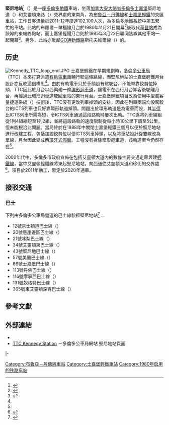 {{noteTA
|1=zh-hans:公车局; zh-hant:公車局;
}}
{{about|一座多倫多地鐵車站|邻近本站的[[GO运输|GO运输]]车站|坚尼地站 (GO运输)|在1970年《集體運輸計劃總報告書》中稱為「堅尼地站」的港鐵車站|堅尼地城站}}
{{Infobox Station
|BoxWidth = 310px
|Title = 堅尼地站
|SubTitle = 
|EngTitle = 
|EngSubTitle = {{lang|en|Kennedy}}
|StationSymbol = 
|linecolour = {{TTC color|2}}
|linecolour2 = {{TTC color|3}}
|linecolour3 = {{TTC color|5}}
|ImageName = A Scarborough RT trainset in Kennedy Station, 2013 04 25 -a.jpg
|ImageSize = 290px
|ImageCaption = 士嘉堡轻铁
|ImagePadding = 0
|Code = 
|Operator = [[多倫多地鐵|多倫多地鐵]]
|Owned = [[多倫多公車局|多倫多公車局]]
|Line = {{TTC lines|2}}、<br />{{TTC lines|3}}<br>[[File:TTC_-_Line_5.svg|15px]] [[艾靈頓輕鐵|艾靈頓輕鐵]]（興建中）
|Place = [[加拿大|加拿大]][[安大略省|安大略省]][[多倫多|多倫多]]
|Coord = {{coord|43|43|57|N|79|15|49|W|type:railwaystation|display=inline, title}}
|Style = 
|Interchange = 
|connection = {{link-en|坚尼地站 (GO运输)|Kennedy GO Station|GO坚尼地站}}
|ExitNumber = 
|RouteType = Metro
|MTShowHeader = show
|MTSystem = {{TTC lines|2}}
|MTType = 地下車站
|MTConcourseType = 
|MTPlatformType = [[島式月台|島式月台]]
|MTPlatformNum = 1
|MTdaily ridership = 71,440人次<small>（2014年）</small><ref name="ttc2014">{{cite web|url=http://www.ttc.ca/PDF/Transit_Planning/Subway_ridership_2014.pdf|title=Toronto Transit Commission Subway ridership, 2014|publisher=[[多倫多公車局|多倫多公車局]]|accessdate=2017-02-24|deadurl=yes|archiveurl=https://web.archive.org/web/20161112081803/http://www.ttc.ca/PDF/Transit_Planning/Subway_ridership_2014.pdf|archivedate=2016-11-12}}</ref>
|MTTime First = 
|MTTime Last = 
|MTColour = 
|MTStartDate = 1980年11月21日<ref name="open"/>
|RouteType2 = Metro
|MTSystem2 = {{TTC lines|3}}
|MTType2 = 高架車站
|MTConcourseType2 = 整体式站厅
|MTPlatformType2 = [[側式月台|側式月台]]
|MTPlatformNum2 = 2
|MTdaily ridership2 = 35,890人次<small>（2014年）</small><ref name="ttc2014"/>
|MTTime First2 = 
|MTTime Last2 = 
|MTColour2 = 
|MTStartDate2 = 1985年3月22日
}}
'''堅尼地站'''<ref>{{Cite web|title=說了逾10年 省長歸咎前朝及市議會 士嘉堡地鐵延伸線終動工|url=http://www.mingpaocanada.com/TOR/htm/NEWS/20210624/tah1_r.htm|access-date=2022-01-25|last=|first=|work=www.mingpaocanada.com|publisher=明報加拿大|language=}}</ref>（{{lang-en|Kennedy Station}}）是一座[[多倫多地鐵|多倫多地鐵]]車站，坐落[[加拿大|加拿大]][[安大略省|安大略省]][[多倫多|多倫多]][[士嘉堡|士嘉堡]]堅尼地道（{{lang|en|Kennedy Road}}）和艾靈頓東路（{{lang|en|Eglinton Avenue East}}）交界處的東南角，為[[布魯亞－丹佛線|布魯亞－丹佛線]]和[[士嘉堡輕鐵|士嘉堡輕鐵]]的交匯車站，工作日客流量於2011-12年度達102,100人次，為多倫多地鐵系統中第五繁忙的車站。此站的布羅爾－單福線月台於1980年11月21日開幕<ref name="open">{{cite web|author=James Bow|url=http://transit.toronto.on.ca/subway/5104.shtml|title=A History of Subways on Bloor and Queen Streets|publisher=Transit Toronto|date=2009-11-29|accessdate=2013-02-03|archive-date=2013-05-27|archive-url=https://web.archive.org/web/20130527190656/http://transit.toronto.on.ca/subway/5104.shtml|dead-url=no}}</ref>後取代[[窩頓站|華登站]]成為該線的東端終點站，而士嘉堡輕鐵月台則於1985年3月22日聯同該線其他車站一起開幕<ref name="RT">{{cite web|author=James Bow|url=http://transit.toronto.on.ca/subway/5107.shtml|title=The Scarborough Rapid Transit Line|publisher=Transit Toronto|date=2012-02-05|accessdate=2013-02-05|archive-date=2013-03-27|archive-url=https://web.archive.org/web/20130327183229/http://transit.toronto.on.ca/subway/5107.shtml|dead-url=no}}</ref>。另外，此站亦毗鄰[[GO運輸|GO通勤鐵路]]斯托夫維爾線（{{lang|en|Stouffville line}}）的{{link-en|坚尼地站 (GO运输)|Kennedy GO Station|堅尼地站}}。

==历史==
[[File:Kennedy_TTC_loop_end.JPG|thumb]]
士嘉堡輕鐵在早期規劃時，[[多倫多公車局|多倫多公車局]]（TTC）本來打算派遣[[多倫多路面電車系統|有軌電車]]車輛行駛這條路線，而堅尼地站的士嘉堡輕鐵月台設計亦反映這個構思<ref name="RT"/>。由於有軌電車只於車頭設有駕駛台，不能單靠鉸剪位掉頭，TTC因此於月台以西興建一條[[環形迴車道|環形迴車道]]，讓電車在西行月台卸客後駛離月台，再經過此環形迴車道駛回車站的東行月台。士嘉堡輕鐵項目改為使用中型載客量捷運系統（{{lang|en|Intermediate Capacity Transit System，ICTS}}）技術後，TTC沒有更改列車掉頭的安排，因此在列車兩端均設駕駛台的ICTS列車也只好靠環形軌道掉頭。問題出於環形軌道是為電車而設，其[[最小曲線半徑|半徑]]比ICTS列車所需為短，令ICTS列車通過這段路軌時屢次出軌。TTC遂將列車編組從1列4組縮短至1列2組，並將這段路軌的速度限制從每小時10公里下調至5公里，但未能根治此問題。當局終於在1988年中關閉士嘉堡輕鐵三個月以便於堅尼地站進行改建工程，包括加設鉸剪位以便ICTS列車掉頭，以及將車站設計從雙線改為單線，月台因此變成[[西班牙式月臺佈局|西班牙式佈局]]。工程沒有拆除環形迴車道，該軌道至今仍然存在<ref name="RT"/>。

2000年代中，多倫多市政府宣佈在包括艾靈頓大道内的數條主要交通走廊興建[[輕軌運輸|輕鐵線]]，當中艾靈頓輕鐵線將東起堅尼地站，向西通往艾靈頓大道和珍街的交界處<ref>{{cite web|url=http://www.thecrosstown.ca/sites/default/files/images/Crosstown-SRT_system-map1v8.jpg|title=Current subway system and the future route of the Eglinton Crosstown and Scarborough RT|publisher=Metrolinx|accessdate=2013-02-05|archive-date=2019-09-27|archive-url=https://web.archive.org/web/20190927092829/http://www.thecrosstown.ca/sites/default/files/images/Crosstown-SRT_system-map1v8.jpg|dead-url=no}}</ref>。項目於2011年動工，暫定於2020年通車。

==接驳交通==
===巴士===
下列由多倫多公車局營運的巴士線駛經堅尼地站<ref>{{cite web|url=http://www3.ttc.ca/Subway/Stations/Kennedy/station.jsp|title=TTC Kennedy Station|publisher=TTC|accessdate=2013-02-05|archive-date=2021-02-27|archive-url=https://web.archive.org/web/20210227030956/http://www.ttc.ca/Subway/Stations/Kennedy/station.jsp|dead-url=no}}</ref>：
*12號京士頓道巴士線（{{lang|en|Kingston Road}}）
*20號懸崖邊區巴士線（{{lang|en|Cliffside}}）
*21號冰梨巴士線（{{lang|en|Brimley}}）
*34號艾靈頓東巴士線（{{lang|en|Eglinton East}}）
*43號堅尼地巴士線（{{lang|en|Kennedy}}）
*57號美蘭巴士線（{{lang|en|Midland}}）
*86號士嘉堡巴士線（{{lang|en|Scarborough}}）
*113號丹佛巴士線（{{lang|en|Danforth}}）
*116號摩寧西巴士線（{{lang|en|Morningside}}）
*131號奴格特巴士線（{{lang|en|Nugget}}）
*305號東艾靈頓深宵巴士線（{{lang|en|Eglinton East}}）

==參考文獻==
{{Reflist}}

==外部連結==
*{{Commons-inline|Category:Kennedy (TTC)|堅尼地站}}
*[http://www3.ttc.ca/Subway/Stations/Kennedy/station.jsp TTC Kennedy Station] {{Wayback|url=http://www3.ttc.ca/Subway/Stations/Kennedy/station.jsp |date=20210227030956 }}－多倫多公車局網站 堅尼地站頁面{{en}}

{{s-rail-start}}
{{s-rail|title=TTC}}
{{s-inop|[[華登站|華登]]|往{{站|基柏齡}}方向}}
{{s-line|{{TTC lines|2}}||{{TTC color|2}}}}
{{terminus}}
|-
{{terminus}}
{{s-line|{{TTC lines|3}}||{{TTC color|3}}}}
{{s-inop|[[羅倫斯東站|羅倫斯東]]|往{{站|麥高雲}}方向}}
{{s-end}}

{{多倫多地鐵車站}}

{{DEFAULTSORT:Kennedy}}
[[Category:布魯亞－丹佛線車站|Category:布魯亞－丹佛線車站]]
[[Category:士嘉堡輕鐵車站|Category:士嘉堡輕鐵車站]]
[[Category:1980年启用的铁路车站|Category:1980年启用的铁路车站]]